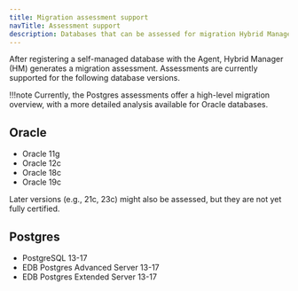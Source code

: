 ```yaml
---
title: Migration assessment support
navTitle: Assessment support
description: Databases that can be assessed for migration Hybrid Manager capabilities.
---
```


After registering a self-managed database with the Agent, Hybrid Manager (HM) generates a migration assessment. Assessments are currently supported for the following database versions.

!!!note 
    Currently, the Postgres assessments offer a high-level migration overview, with a more detailed analysis available for Oracle databases.

## Oracle

-   Oracle 11g
-   Oracle 12c
-   Oracle 18c
-   Oracle 19c

Later versions (e.g., 21c, 23c) might also be assessed, but they are not yet fully certified. 

## Postgres

-   PostgreSQL 13-17
-   EDB Postgres Advanced Server 13-17
-   EDB Postgres Extended Server 13-17
